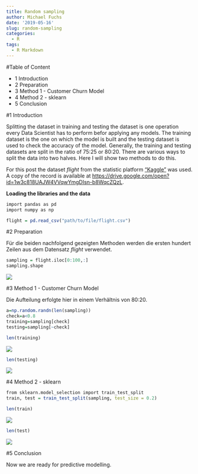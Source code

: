 ```yaml
---
title: Random sampling
author: Michael Fuchs
date: '2019-05-16'
slug: random-sampling
categories:
  - R
tags:
  - R Markdown
---
```



#Table of Content

+ 1 Introduction
+ 2 Preparation
+ 3 Method 1 - Customer Churn Model
+ 4 Method 2 - sklearn
+ 5 Conclusion


#1 Introduction

Splitting the dataset in training and testing the dataset is one operation every Data Scientist has to perform befor applying any models. The training dataset is the one on which the model is built and the testing dataset is used to check the accuracy of the model. Generally, the training and testing datasets are split in the ratio of 75:25 or 80:20. There are various ways to split the data into two halves. Here I will show two methods to do this.

For this post the dataset *flight* from the statistic platform ["Kaggle"](https://www.kaggle.com) was used. A copy of the record is available at <https://drive.google.com/open?id=1w3c818UAJW4VVqwYmgDIsn-b8WqcZQzL>.



**Loading the libraries and the data**

```r
import pandas as pd
import numpy as np
```

```r
flight = pd.read_csv("path/to/file/flight.csv")
```


#2 Preparation

Für die beiden nachfolgend gezeigten Methoden werden die ersten hundert Zeilen aus dem Datensatz *flight* verwendet.
```r
sampling = flight.iloc[0:100,:]
sampling.shape
```

![](/post/2019-05-16-random-sampling_files/p10p1.png)



#3 Method 1 - Customer Churn Model

Die Aufteilung erfolgte hier in einem Verhältnis von 80:20.
```r
a=np.random.randn(len(sampling))
check=a<0.8
training=sampling[check]
testing=sampling[~check]
```


```r
len(training)
```

![](/post/2019-05-16-random-sampling_files/p10p2.png)


```r
len(testing)
```

![](/post/2019-05-16-random-sampling_files/p10p3.png)



#4 Method 2 - sklearn

```r
from sklearn.model_selection import train_test_split
train, test = train_test_split(sampling, test_size = 0.2)
```


```r
len(train)
```

![](/post/2019-05-16-random-sampling_files/p10p4.png)

```r
len(test)
```

![](/post/2019-05-16-random-sampling_files/p10p5.png)


#5 Conclusion

Now we are ready for predictive modelling. 
